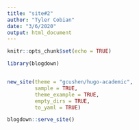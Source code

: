 ```yaml
---
title: "site#2"
author: "Tyler Cobian"
date: "3/6/2020"
output: html_document
---
```


```r
knitr::opts_chunk$set(echo = TRUE)
```


```r
library(blogdown)


new_site(theme = "gcushen/hugo-academic", 
         sample = TRUE, 
         theme_example = TRUE, 
         empty_dirs = TRUE,
         to_yaml = TRUE)

```

```r
blogdown::serve_site()
```








